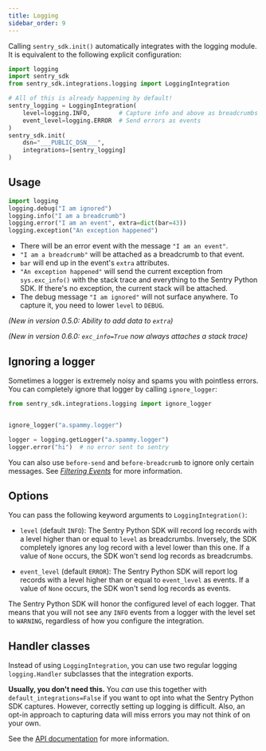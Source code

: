 ```yaml
---
title: Logging
sidebar_order: 9
---
```

Calling ``sentry_sdk.init()`` automatically integrates with the logging module. It is
equivalent to the following explicit configuration:

```python
import logging
import sentry_sdk
from sentry_sdk.integrations.logging import LoggingIntegration

# All of this is already happening by default!
sentry_logging = LoggingIntegration(
    level=logging.INFO,        # Capture info and above as breadcrumbs
    event_level=logging.ERROR  # Send errors as events
)
sentry_sdk.init(
    dsn="___PUBLIC_DSN___",
    integrations=[sentry_logging]
)
```

## Usage

```python
import logging
logging.debug("I am ignored")
logging.info("I am a breadcrumb")
logging.error("I am an event", extra=dict(bar=43))
logging.exception("An exception happened")
```

* There will be an error event with the message `"I am an event"`.
* `"I am a breadcrumb"` will be attached as a breadcrumb to that event.
* `bar` will end up in the event's `extra` attributes.
* `"An exception happened"` will send the current exception from `sys.exc_info()` with the stack trace and everything to the Sentry Python SDK. If there's no exception, the current stack will be attached.
* The debug message `"I am ignored"` will not surface anywhere. To capture it, you need to lower `level` to `DEBUG`.


*(New in version 0.5.0: Ability to add data to `extra`)*

*(New in version 0.6.0: `exc_info=True` now always attaches a stack trace)*

## Ignoring a logger

Sometimes a logger is extremely noisy and spams you with pointless errors. You can completely ignore that logger by calling `ignore_logger`:

```python
from sentry_sdk.integrations.logging import ignore_logger


ignore_logger("a.spammy.logger")

logger = logging.getLogger("a.spammy.logger")
logger.error("hi")  # no error sent to sentry
```

You can also use `before-send` and `before-breadcrumb` to ignore
only certain messages. See [_Filtering Events_](/error-reporting/configuration/filtering/) for more information.

## Options

You can pass the following keyword arguments to `LoggingIntegration()`:

* `level` (default `INFO`): The Sentry Python SDK will record log records with a level higher than or equal to `level` as breadcrumbs. Inversely, the SDK completely ignores any log record with a level lower than this one. If a value of `None` occurs, the SDK won't send log records as breadcrumbs.

* `event_level` (default `ERROR`): The Sentry Python SDK will report log records with a level higher than or equal to `event_level` as events. If a value of `None` occurs, the SDK won't send log records as events.

<Alert level="info" title="Note"><markdown>

The Sentry Python SDK will honor the configured level of each logger. That means that you will not see any `INFO` events from a logger with the level set to `WARNING`, regardless of how you configure the integration.

</markdown></Alert>


## Handler classes

Instead of using `LoggingIntegration`, you can use two regular logging `logging.Handler` subclasses that the integration exports.

**Usually, you don't need this.** You *can* use this together with `default_integrations=False` if you want to opt into what the Sentry Python SDK captures. However, correctly setting up logging is difficult. Also, an opt-in approach to capturing data will miss errors you may not think of on your own.

See the [API documentation](https://getsentry.github.io/sentry-python/integrations.html#module-sentry_sdk.integrations.logging) for more information.

